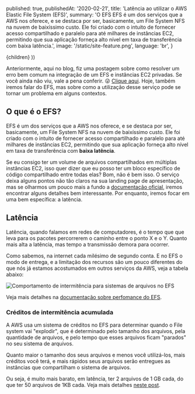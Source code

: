 
  published: true,
  publishedAt: '2020-02-21',
  title: 'Latência ao utilizar o AWS Elastic File System (EFS)',
  summary: 'O EFS EFS é um dos serviços que a AWS nos oferece, e se destaca por ser, basicamente, um File System NFS na nuvem de baixíssimo custo. Ele foi criado com o intuito de fornecer acesso compartilhado e paralelo para até milhares de instâncias EC2, permitindo que sua aplicação forneça alto nível em taxa de transferência com baixa latência.',
  image: '/static/site-feature.png',
  language: 'br',
}

  <BlogPost language={meta.language} path={router.pathname} meta={meta}>
    {children}
  </BlogPost>
))

Anteriormente, aqui no blog, fiz uma postagem sobre como resolver um erro bem comum na integração de um EFS e instâncias EC2 privadas. Se você ainda não viu, vale a pena conferir. 😜 [Clique aqui](/posts/efs-error-failed-to-resolve-server-name-or-service-not-known). Hoje, também iremos falar do EFS, mas sobre como a utilização desse serviço pode se tornar um problema em alguns contextos. 

## **O que é o EFS?**

EFS é um dos serviços que a AWS nos oferece, e se destaca por ser, basicamente, um File System NFS na nuvem de baixíssimo custo. Ele foi criado com o intuito de fornecer acesso compartilhado e paralelo para até milhares de instâncias EC2, permitindo que sua aplicação forneça alto nível em taxa de transferência com **baixa latência**.

Se eu consigo ter um volume de arquivos compartilhados em múltiplas instâncias EC2, isso quer dizer que eu posso ter um bloco específico de código compartilhado entre todas elas? Bom, não é bem isso. O serviço deixa alguns pontos não tão claros na sua landing page de apresentação, mas se olharmos um pouco mais a fundo a [documentação oficial](https://docs.aws.amazon.com/efs/latest/ug/whatisefs.html), iremos encontrar alguns detalhes bem interessante. Por enquanto, iremos focar em uma bem específica: a latência.

## Latência

Latência, quando falamos em redes de computadores, é o tempo que que leva para os pacotes percorrerem o caminho entre o ponto X e o Y. Quanto mais alta a latência, mas tempo a transmissão demora para ocorrer. 

Como sabemos, na internet cada milésimo de segundo conta. E no EFS o modo de entrega, e a limitação dos recursos são um pouco diferentes do que nós já estamos acostumados em outros serviços da AWS, veja a tabela abaixo:

![Comportamento de intermitência para sistemas de arquivos no EFS](/static/posts/latencia-ao-utilizar-o-aws-elastic-file-system-efs-table.png)

Veja mais detalhes na [documentação sobre perfomance do EFS](https://docs.aws.amazon.com/efs/latest/ug/performance.html).

### Créditos de intermitência acumulada

A AWS usa um sistema de créditos no EFS para determinar quando o File system vai "explodir", que é determinado pelo tamanho dos arquivos, pela quantidade de arquivos, e pelo tempo que esses arquivos ficam "parados" no seu sistema de arquivos. 

Quanto maior o tamanho dos seus arquivos e menos você utilizá-los, mais créditos você terá, e mais rápidos seus arquivos serão entregues as instâncias que compartilham o sistema de arquivos.

Ou seja, é muito mais barato, em latência, ter 2 arquivos de 1 GB cada, do que ter 50 arquivos de 1KB cada. Veja mais detalhes [neste post](https://www.jeffgeerling.com/blog/2018/getting-best-performance-out-amazon-efs).
